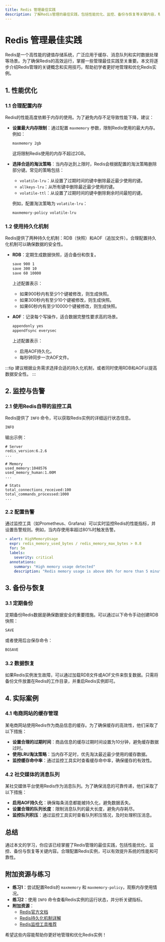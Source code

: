 ```yaml
---
title: Redis 管理最佳实践
description: 了解Redis管理的最佳实践，包括性能优化、监控、备份与恢复等关键内容，帮助初学者掌握高效管理Redis的技能。
---
```


# Redis 管理最佳实践

Redis是一个高性能的键值存储系统，广泛应用于缓存、消息队列和实时数据处理等场景。为了确保Redis的高效运行，掌握一些管理最佳实践至关重要。本文将逐步介绍Redis管理的关键概念和实用技巧，帮助初学者更好地管理和优化Redis实例。

## 1. 性能优化

### 1.1 合理配置内存
Redis的性能高度依赖于内存的使用。为了避免内存不足导致性能下降，建议：

- **设置最大内存限制**：通过配置 `maxmemory` 参数，限制Redis使用的最大内存。例如：
  ```bash
  maxmemory 2gb
  ```
  这将限制Redis使用的内存不超过2GB。

- **选择合适的淘汰策略**：当内存达到上限时，Redis会根据配置的淘汰策略删除部分键。常见的策略包括：
  - `volatile-lru`：从设置了过期时间的键中删除最近最少使用的键。
  - `allkeys-lru`：从所有键中删除最近最少使用的键。
  - `volatile-ttl`：从设置了过期时间的键中删除剩余时间最短的键。

  例如，配置淘汰策略为 `volatile-lru`：
  ```bash
  maxmemory-policy volatile-lru
  ```

### 1.2 使用持久化机制
Redis提供了两种持久化机制：RDB（快照）和AOF（追加文件）。合理配置持久化机制可以确保数据的安全性。

- **RDB**：定期生成数据快照，适合备份和恢复。
  ```bash
  save 900 1
  save 300 10
  save 60 10000
  ```
  上述配置表示：
  - 如果900秒内有至少1个键被修改，则生成快照。
  - 如果300秒内有至少10个键被修改，则生成快照。
  - 如果60秒内有至少10000个键被修改，则生成快照。

- **AOF**：记录每个写操作，适合数据完整性要求高的场景。
  ```bash
  appendonly yes
  appendfsync everysec
  ```
  上述配置表示：
  - 启用AOF持久化。
  - 每秒钟同步一次AOF文件。

:::tip
建议根据业务需求选择合适的持久化机制，或者同时使用RDB和AOF以提高数据安全性。
:::

## 2. 监控与告警

### 2.1 使用Redis自带的监控工具
Redis提供了 `INFO` 命令，可以获取Redis实例的详细运行状态信息。

```bash
INFO
```
输出示例：
```plaintext
# Server
redis_version:6.2.6
...

# Memory
used_memory:1048576
used_memory_human:1.00M
...

# Stats
total_connections_received:100
total_commands_processed:1000
...
```

### 2.2 配置告警
通过监控工具（如Prometheus、Grafana）可以实时监控Redis的性能指标，并设置告警规则。例如，当内存使用率超过80%时触发告警。

```yaml
- alert: HighMemoryUsage
  expr: redis_memory_used_bytes / redis_memory_max_bytes > 0.8
  for: 5m
  labels:
    severity: critical
  annotations:
    summary: "High memory usage detected"
    description: "Redis memory usage is above 80% for more than 5 minutes."
```

## 3. 备份与恢复

### 3.1 定期备份
定期备份Redis数据是确保数据安全的重要措施。可以通过以下命令手动创建RDB快照：

```bash
SAVE
```
或者使用后台保存命令：
```bash
BGSAVE
```

### 3.2 数据恢复
如果Redis实例发生故障，可以通过加载RDB文件或AOF文件来恢复数据。只需将备份文件放置在Redis的工作目录，并重启Redis实例即可。

## 4. 实际案例

### 4.1 电商网站的缓存管理
某电商网站使用Redis作为商品信息的缓存。为了确保缓存的高效性，他们采取了以下措施：

- **设置合理的过期时间**：商品信息的缓存过期时间设置为10分钟，避免缓存数据过时。
- **使用LRU淘汰策略**：当内存不足时，优先淘汰最近最少使用的缓存数据。
- **监控缓存命中率**：通过监控工具实时查看缓存命中率，确保缓存的有效性。

### 4.2 社交媒体的消息队列
某社交媒体平台使用Redis作为消息队列。为了确保消息的可靠传递，他们采取了以下措施：

- **启用AOF持久化**：确保每条消息都能被持久化，避免数据丢失。
- **设置合理的队列长度**：限制消息队列的最大长度，避免内存耗尽。
- **监控队列积压**：通过监控工具实时查看队列积压情况，及时处理积压消息。

## 总结

通过本文的学习，你应该已经掌握了Redis管理的最佳实践，包括性能优化、监控、备份与恢复等关键内容。合理配置Redis实例，可以有效提升系统的性能和可靠性。

## 附加资源与练习

- **练习1**：尝试配置Redis的 `maxmemory` 和 `maxmemory-policy`，观察内存使用情况。
- **练习2**：使用 `INFO` 命令查看Redis实例的运行状态，并分析关键指标。
- **附加资源**：
  - [Redis官方文档](https://redis.io/documentation)
  - [Redis持久化机制详解](https://redis.io/topics/persistence)
  - [Redis监控工具推荐](https://prometheus.io/docs/guides/redis/)

希望这些内容能帮助你更好地管理和优化Redis实例！